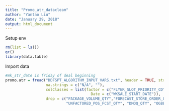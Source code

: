 ```yaml
---
title: "Promo_atr_datacleam"
author: "Yantao Liu"
date: "January 29, 2018"
output: html_document
---
```

Setup env 
```r
rm(list = ls())
gc()
library(data.table)

```
Import data 

```r
#Wk_str_date is friday of deal beginning 
promo.atr = fread("DDFSPT_ALGORITHM_INPUT_VARS.txt", header = TRUE, stringsAsFactors = T,
                  na.strings = c("N/A", ""),
                  colClasses = list(factor = c("FLYER_SLOT_PRIORITY_CD", "CATEGORY_CD", "SUBCATEGORY_CD", "FINELINE_CD"),
                                      Date = c("WKSALE_START_DATE")),
                  drop = c("PACKAGE_VOLUME_QTY","FORECAST_STORE_ORDER_QTY","FORECAST_FINAL_POS_FCTORED_QTY",  
                           "UNFACTORED_POS_FCST_QTY", "DMOQ_QTY", "OGBB", "PRODUCT_PROFILE", "EAP_IND" ))


```
